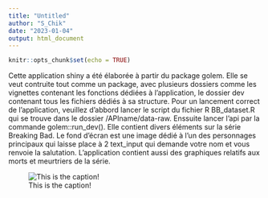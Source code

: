 ```yaml
---
title: "Untitled"
author: "S_Chik"
date: "2023-01-04"
output: html_document
---
```


```r
knitr::opts_chunk$set(echo = TRUE)
```

Cette application shiny a été élaborée à partir du package golem. Elle se veut contruite tout comme un package, avec plusieurs dossiers comme les vignettes contenant les fonctions dédiées à l'application, le dossier dev contenant tous les fichiers dédiés à sa structure. Pour un lancement correct de l'application, veuillez d'abbord lancer le script du fichier R BB_dataset.R qui se trouve dans le dossier /APIname/data-raw. Enssuite lancer l'api par la commande golem::run_dev(). Elle contient divers éléments sur la série Breaking Bad. Le fond d'écran est une image dédié à l'un des personnages principaux qui laisse place à 2 text_input qui demande votre nom et vous renvoie la salutation. L'application contient aussi des graphiques relatifs aux morts et meurtriers de la série.


![This is the caption!](/NewOrdi/API_Recueil/Golem_Ok.png)



